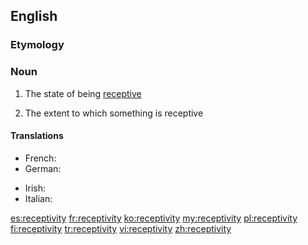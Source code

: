 ==English==

===Etymology===
{{rfe}}

===Noun===
{{en-noun|receptivities|-}}

# {{uncountable}} The state of being [[receptive]]
# {{countable}} The extent to which something is receptive

====Translations====
{{trans-top|the state of being receptive}}
* French: {{t|fr|réceptivité|f}}
* German: {{t|de|Aufnahmefähigkeit|f}}
{{trans-mid}}
* Irish: {{t|ga|gabhálacht|f}}
* Italian: {{t|it|ricettività|f}}
{{trans-bottom}}

[[es:receptivity]]
[[fr:receptivity]]
[[ko:receptivity]]
[[my:receptivity]]
[[pl:receptivity]]
[[fi:receptivity]]
[[tr:receptivity]]
[[vi:receptivity]]
[[zh:receptivity]]